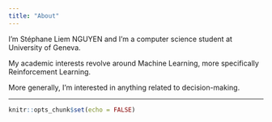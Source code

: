 ```yaml
---
title: "About"
---
```


I'm Stéphane Liem NGUYEN and I'm a computer science student at University of Geneva.

My academic interests revolve around Machine Learning, more specifically Reinforcement Learning.

More generally, I'm interested in anything related to decision-making.

---


```r
knitr::opts_chunk$set(echo = FALSE)
```

